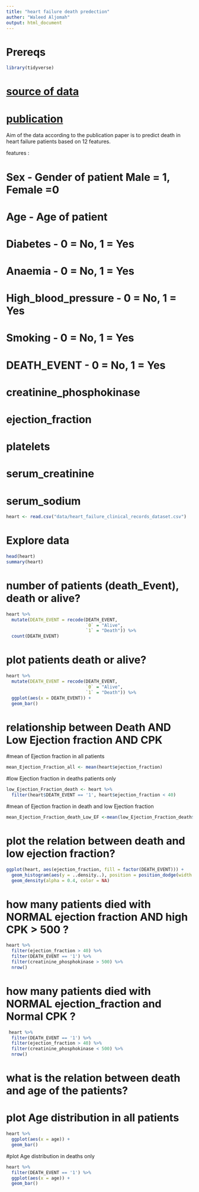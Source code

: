 ```yaml
---
title: "heart failure death predection"
auther: "Waleed Aljomah"
output: html_document
---
```


# Prereqs
```r
library(tidyverse)
```


# [source of data](https://www.kaggle.com/andrewmvd/heart-failure-clinical-data)
# [publication](https://bmcmedinformdecismak.biomedcentral.com/articles/10.1186/s12911-020-1023-5)

Aim of the data according to the publication paper is to predict death in heart failure patients based on 12 features.

features : 

# Sex - Gender of patient Male = 1, Female =0
# Age - Age of patient
# Diabetes - 0 = No, 1 = Yes
# Anaemia - 0 = No, 1 = Yes
# High_blood_pressure - 0 = No, 1 = Yes
# Smoking - 0 = No, 1 = Yes
# DEATH_EVENT - 0 = No, 1 = Yes
# creatinine_phosphokinase
# ejection_fraction
# platelets
# serum_creatinine
# serum_sodium

```r
heart <- read.csv("data/heart_failure_clinical_records_dataset.csv")
```

# Explore data


```r
head(heart)
summary(heart)
```

# number of patients (death_Event),  death or alive?

```r
heart %>%
  mutate(DEATH_EVENT = recode(DEATH_EVENT,
                              `0` = "Alive",
                              `1` = "Death")) %>%
  count(DEATH_EVENT)
```


# plot patients death or alive?


```r
heart %>%
  mutate(DEATH_EVENT = recode(DEATH_EVENT,
                              `0` = "Alive",
                              `1` = "Death")) %>%
  ggplot(aes(x = DEATH_EVENT)) +
  geom_bar()
```

# relationship between Death AND Low Ejection fraction AND CPK

#mean of Ejection fraction in all patients


```r
mean_Ejection_Fraction_all <- mean(heart$ejection_fraction)
```

#low Ejection fraction in deaths patients only


```r
low_Ejection_Fraction_death <- heart %>%
  filter(heart$DEATH_EVENT == '1', heart$ejection_fraction < 40)
```

#mean of Ejection fraction in death and low Ejection fraction
```r
mean_Ejection_Fraction_death_Low_EF <-mean(low_Ejection_Fraction_death$ejection_fraction)
```


# plot the relation between death and low ejection fraction? 

```r
ggplot(heart, aes(ejection_fraction, fill = factor(DEATH_EVENT))) +
  geom_histogram(aes(y = ..density..), position = position_dodge(width = 0), alpha = 0.5) +
  geom_density(alpha = 0.4, color = NA)
```

# how many patients died with NORMAL ejection fraction AND high CPK > 500 ?


```r
heart %>%
  filter(ejection_fraction > 40) %>%
  filter(DEATH_EVENT == '1') %>%
  filter(creatinine_phosphokinase > 500) %>%
  nrow()
```

# how many patients died with NORMAL ejection_fraction and Normal CPK ? 


```r
 heart %>%
  filter(DEATH_EVENT == '1') %>%
  filter(ejection_fraction > 40) %>%
  filter(creatinine_phosphokinase < 500) %>%
  nrow()
```

# what is the relation between death and age of the patients? 

# plot Age distribution in all patients 
```r
heart %>%
  ggplot(aes(x = age)) +
  geom_bar()
```



#plot Age distribution in deaths only 
```r
heart %>%
  filter(DEATH_EVENT == '1') %>%
  ggplot(aes(x = age)) +
  geom_bar()
```


  